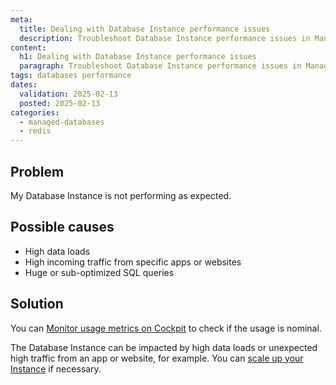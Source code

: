 ```yaml
---
meta:
  title: Dealing with Database Instance performance issues
  description: Troubleshoot Database Instance performance issues in Managed Databases for Redis™.
content:
  h1: Dealing with Database Instance performance issues
  paragraph: Troubleshoot Database Instance performance issues in Managed Databases for Redis™.
tags: databases performance
dates:
  validation: 2025-02-13
  posted: 2025-02-13
categories:
  - managed-databases
  - redis
---
```


## Problem

My Database Instance is not performing as expected.

## Possible causes

- High data loads
- High incoming traffic from specific apps or websites
- Huge or sub-optimized SQL queries

## Solution

You can [Monitor usage metrics on Cockpit](/managed-databases-for-redis/how-to/monitor-databases-cockpit) to check if the usage is nominal.

The Database Instance can be impacted by high data loads or unexpected high traffic from an app or website, for example. You can [scale up your Instance](/managed-databases-for-redis/how-to/scale-up-a-database-for-redis) if necessary.
